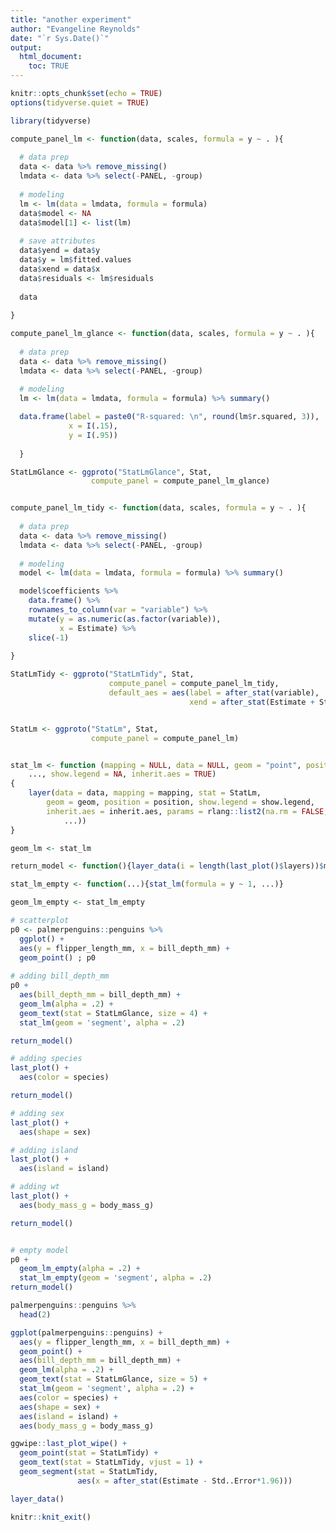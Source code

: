 ```yaml
---
title: "another experiment"
author: "Evangeline Reynolds"
date: "`r Sys.Date()`"
output: 
  html_document:
    toc: TRUE
---
```


```r
knitr::opts_chunk$set(echo = TRUE)
options(tidyverse.quiet = TRUE)
```



```r
library(tidyverse)

compute_panel_lm <- function(data, scales, formula = y ~ . ){
  
  # data prep
  data <- data %>% remove_missing()
  lmdata <- data %>% select(-PANEL, -group)
  
  # modeling
  lm <- lm(data = lmdata, formula = formula)
  data$model <- NA
  data$model[1] <- list(lm)
  
  # save attributes
  data$yend = data$y
  data$y = lm$fitted.values
  data$xend = data$x
  data$residuals <- lm$residuals
  
  data
  
}

compute_panel_lm_glance <- function(data, scales, formula = y ~ . ){
  
  # data prep
  data <- data %>% remove_missing()
  lmdata <- data %>% select(-PANEL, -group)
  
  # modeling
  lm <- lm(data = lmdata, formula = formula) %>% summary()

  data.frame(label = paste0("R-squared: \n", round(lm$r.squared, 3)),
             x = I(.15),
             y = I(.95))
  
  }

StatLmGlance <- ggproto("StatLmGlance", Stat, 
                  compute_panel = compute_panel_lm_glance)


compute_panel_lm_tidy <- function(data, scales, formula = y ~ . ){
  
  # data prep
  data <- data %>% remove_missing()
  lmdata <- data %>% select(-PANEL, -group)
  
  # modeling
  model <- lm(data = lmdata, formula = formula) %>% summary()

  model$coefficients %>% 
    data.frame() %>% 
    rownames_to_column(var = "variable") %>% 
    mutate(y = as.numeric(as.factor(variable)),
           x = Estimate) %>% 
    slice(-1)
  
}

StatLmTidy <- ggproto("StatLmTidy", Stat,
                      compute_panel = compute_panel_lm_tidy,
                      default_aes = aes(label = after_stat(variable),
                                        xend = after_stat(Estimate + Std..Error*1.96)))


StatLm <- ggproto("StatLm", Stat, 
                  compute_panel = compute_panel_lm)


stat_lm <- function (mapping = NULL, data = NULL, geom = "point", position = "identity", 
    ..., show.legend = NA, inherit.aes = TRUE) 
{
    layer(data = data, mapping = mapping, stat = StatLm, 
        geom = geom, position = position, show.legend = show.legend, 
        inherit.aes = inherit.aes, params = rlang::list2(na.rm = FALSE, 
            ...))
}

geom_lm <- stat_lm

return_model <- function(){layer_data(i = length(last_plot()$layers))$model[[1]] %>% summary}

stat_lm_empty <- function(...){stat_lm(formula = y ~ 1, ...)}

geom_lm_empty <- stat_lm_empty

```


```r
# scatterplot
p0 <- palmerpenguins::penguins %>% 
  ggplot() + 
  aes(y = flipper_length_mm, x = bill_depth_mm) + 
  geom_point() ; p0
  
# adding bill_depth_mm
p0 + 
  aes(bill_depth_mm = bill_depth_mm) +
  geom_lm(alpha = .2) +
  geom_text(stat = StatLmGlance, size = 4) +
  stat_lm(geom = 'segment', alpha = .2)

return_model()

# adding species
last_plot() + 
  aes(color = species) 

return_model()

# adding sex
last_plot() + 
  aes(shape = sex)

# adding island
last_plot() + 
  aes(island = island)

# adding wt
last_plot() + 
  aes(body_mass_g = body_mass_g)

return_model()


# empty model
p0 +
  geom_lm_empty(alpha = .2) +
  stat_lm_empty(geom = 'segment', alpha = .2)  
return_model()
```


```r
palmerpenguins::penguins %>% 
  head(2)

ggplot(palmerpenguins::penguins) + 
  aes(y = flipper_length_mm, x = bill_depth_mm) + 
  geom_point() +
  aes(bill_depth_mm = bill_depth_mm) +
  geom_lm(alpha = .2) +
  geom_text(stat = StatLmGlance, size = 5) +
  stat_lm(geom = 'segment', alpha = .2) +
  aes(color = species) + 
  aes(shape = sex) + 
  aes(island = island) + 
  aes(body_mass_g = body_mass_g)

ggwipe::last_plot_wipe() +
  geom_point(stat = StatLmTidy) + 
  geom_text(stat = StatLmTidy, vjust = 1) + 
  geom_segment(stat = StatLmTidy,
               aes(x = after_stat(Estimate - Std..Error*1.96)))

layer_data()
```




```r
knitr::knit_exit()


```

